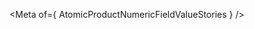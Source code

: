 
<Meta of={ AtomicProductNumericFieldValueStories } />

<Title />
<Subtitle><Description/></Subtitle>

<CanvasWithGithub
  of={ AtomicProductNumericFieldValueStories.Default }

  githubPath="commerce/atomic-product-numeric-field-value/atomic-product-numeric-field-value.ts"
/>

## Usage
The `atomic-product-numeric-field-value` component displays a numeric field value for a product, such as ratings or reviews.

It is typically used within `atomic-product-template` components to show numeric attributes of a product in a product list.

```html
<atomic-commerce-interface>
  ...
  <atomic-commerce-product-list>
    <atomic-product-template>
      <template>
        ...
          <atomic-product-numeric-field-value field="ec_rating"></atomic-product-numeric-field-value>

      </template>
    </atomic-product-template>
  </atomic-commerce-product-list>
</atomic-commerce-interface>
```

## Examples
<Stories title={""}/>

## Reference
<ArgTypes />
